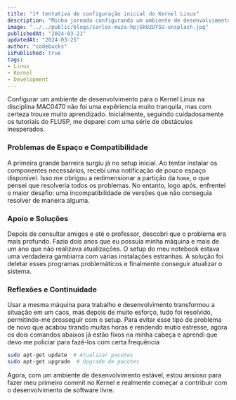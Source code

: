```yaml
---
title: "1ª tentativa de configuração inicial do Kernel Linux"
description: "Minha jornada configurando um ambiente de desenvolvimento para o Kernel Linux, enfrentando desafios e aprendizados ao longo do caminho."
image: "../../public/blogs/carlos-muza-hpjSkU2UYSU-unsplash.jpg"
publishedAt: "2024-03-21"
updatedAt: "2024-03-25"
author: "codebucks"
isPublished: true
tags:
- Linux
- Kernel
- Development
---
```


Configurar um ambiente de desenvolvimento para o Kernel Linux na disciplina MAC0470 não foi uma expêriencia muito tranquila, mas com certeza trouxe muito aprendizado. Inicialmente, seguindo cuidadosamente os tutoriais do FLUSP, me deparei com uma série de obstáculos inesperados.

### Problemas de Espaço e Compatibilidade

A primeira grande barreira surgiu já no setup inicial. Ao tentar instalar os componentes necessários, recebi uma notificação de pouco espaço disponível. Isso me obrigou a redimensionar a partição da `home`, o que pensei que resolveria todos os problemas. No entanto, logo após, enfrentei o maior desafio: uma incompatibilidade de versões que não conseguia resolver de maneira alguma.

### Apoio e Soluções

Depois de consultar amigos e até o professor, descobri que o problema era mais profundo. Fazia dois anos que eu possuía minha máquina e mais de um ano que não realizava atualizações. O setup do meu notebook estava uma verdadeira gambiarra com várias instalações estranhas. A solução foi deletar esses programas problemáticos e finalmente conseguir atualizar o sistema.

### Reflexões e Continuidade

Usar a mesma máquina para trabalho e desenvolvimento transformou a situação em um caos, mas depois de muito esforço, tudo foi resolvido, permitindo-me prosseguir com o setup. Para evitar esse tipo de problema de novo que acabou tirando muitas horas e rendendo mutio estresse, agora os dois comandos abaixos já estão fixos na minha cabeça e aprendi que devo me policiar para fazẽ-los com certa frequência

```bash
sudo apt-get update  # Atualizar pacotes
sudo apt-get upgrade  # Upgrade de pacotes

```
Agora, com um ambiente de desenvolvimento estável, estou ansioso para fazer meu primeiro commit no Kernel e realmente começar a contribuir com o desenvolvimento de software livre.